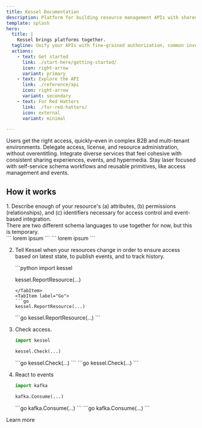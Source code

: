 ```yaml
---
title: Kessel Documentation
description: Platform for building resource management APIs with shared access, resource inventory, and eventing.
template: splash
hero:
  title: |
    Kessel brings platforms together.
  tagline: Unify your APIs with fine-grained authorization, common inventory, and CloudEvents.
  actions:
    - text: Get started
      link: ./start-here/getting-started/
      icon: right-arrow
      variant: primary
    - text: Explore the API
      link: ./reference/api
      icon: right-arrow
      variant: secondary
    - text: For Red Hatters
      link: ./for-red-hatters/
      icon: external
      variant: minimal

---
```

<style>{ /* Add a little pizazz. */ `
  html[data-theme="dark"] body {
    background: linear-gradient(150deg, rgb(24 24 27), rgb(30, 30, 40));
  }

  html[data-theme="light"] body {
    background: linear-gradient(135deg, rgb(255, 255, 255), rgb(240, 240, 255));
  }
`}</style>


<CardGrid stagger>
  <Card icon="warning" title="Remove barriers to consumption">
    Users get the right access, quickly–even in complex B2B and multi-tenant environments.
  </Card>
  <Card icon="approve-check" title="Give users control">
    Delegate access, license, and resource administration, without overentitling.
  </Card>
  <Card icon="information" title="Build an ecosystem">
    Integrate diverse services that feel cohesive with consistent sharing experiences, events, and hypermedia.
  </Card>
  <Card icon="laptop" title="Designed for developers">
    Stay laser focused with self-service schema workflows and reusable primitives, like access management and events.
  </Card>
</CardGrid>

## How it works

<Steps>
1. Describe enough of your resource's (a) attributes, (b) permissions (relationships), and (c) identifiers necessary for access control and event-based integration.

   <Aside title="Under construction">There are two different schema languages to use together for now, but this is temporary.</Aside>

   <Tabs>
     <TabItem label="Attributes">
     ```
     lorem ipsum
     ```
     </TabItem>
     <TabItem label="Permissions and relationships">
     ```
     lorem ipsum
     ```
     </TabItem>
   </Tabs>

2. Tell Kessel when your resources change in order to ensure access based on latest state, to publish events, and to track history.

   <Tabs syncKey="language">
     <TabItem label="Python">
     ```python
     import kessel

     kessel.ReportResource(...)
     ```
     </TabItem>
     <TabItem label="Go">
     ```go
     kessel.ReportResource(...)
     ```
     </TabItem>
     <TabItem label="Java">
     ```go
     kessel.ReportResource(...)
     ```
     </TabItem>
   </Tabs>
3. Check access.
   <Tabs syncKey="language">
     <TabItem label="Python">
     ```python
     import kessel

     kessel.Check(...)
     ```
     </TabItem>
     <TabItem label="Go">
     ```go
     kessel.Check(...)
     ```
     </TabItem>
     <TabItem label="Java">
     ```go
     kessel.Check(...)
     ```
     </TabItem>
   </Tabs>
4. React to events
   <Tabs syncKey="language">
     <TabItem label="Python">
     ```python
     import kafka

     kafka.Consume(...)
     ```
     </TabItem>
     <TabItem label="Go">
     ```go
     kafka.Consume(...)
     ```
     </TabItem>
     <TabItem label="Java">
     ```go
     kafka.Consume(...)
     ```
     </TabItem>
   </Tabs>
</Steps>

<LinkButton icon='right-arrow' href="./start-here/getting-started/">Learn more</LinkButton>